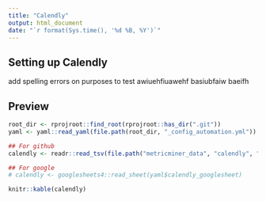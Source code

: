 ```yaml
---
title: "Calendly"
output: html_document
date: "`r format(Sys.time(), '%d %B, %Y')`"
---
```


## Setting up Calendly
add spelling errors on purposes to test awiuehfiuawehf
basiubfaiw
baeifh

## Preview

```r
root_dir <- rprojroot::find_root(rprojroot::has_dir(".git"))
yaml <- yaml::read_yaml(file.path(root_dir, "_config_automation.yml"))

## For github
calendly <- readr::read_tsv(file.path("metricminer_data", "calendly", "calendly.tsv"))

## For google 
# calendly <- googlesheets4::read_sheet(yaml$calendly_googlesheet)
```

```r
knitr::kable(calendly)
```
